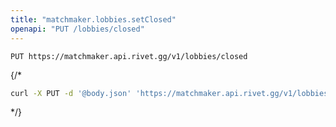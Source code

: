 ```yaml
---
title: "matchmaker.lobbies.setClosed"
openapi: "PUT /lobbies/closed"
---
```


```
PUT https://matchmaker.api.rivet.gg/v1/lobbies/closed
```


{/*<RequestExample>
```bash curl
curl -X PUT -d '@body.json' 'https://matchmaker.api.rivet.gg/v1/lobbies/closed'
```
</RequestExample>*/}
